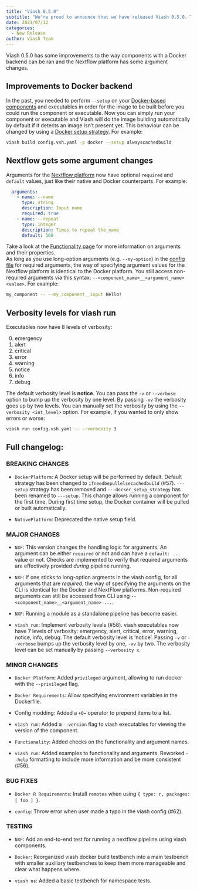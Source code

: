 ```yaml
---
title: "Viash 0.5.0"
subtitle: "We're proud to announce that we have released Viash 0.5.0. This new version has some improvements to the way components with a Docker backend can be ran and the Nextflow platform has some argument changes."
date: 2021/07/12
categories:
  - New Release
author: Viash Team
---
```


Viash 0.5.0 has some improvements to the way components with a Docker backend can be ran and the Nextflow platform has some argument changes.

## Improvements to Docker backend

In the past, you needed to perform `--setup` on your [Docker-based components](/reference/config/platforms/DockerPlatform.html) and executables in order for the image to be built before you could run the component or executable. Now you can simply run your component or executable and Viash will do the image building automatically by default if it detects an image isn't present yet. This behaviour can be changed by using a [Docker setup strategy](/guide/building-block/docker/setup-strategies.html). For example:

```bash
viash build config.vsh.yaml -p docker --setup alwayscachedbuild
```

## Nextflow gets some argument changes

Arguments for the [Nextflow platform](/reference/config/platforms/NextflowVdsl3Platform.html) now have optional `required` and `default` values, just like their native and Docker counterparts. For example:

```yaml
  arguments:
    - name: --name
      type: string
      description: Input name
      required: true
    - name: --repeat
      type: integer
      description: Times to repeat the name
      default: 100
```

Take a look at the [Functionality page](/reference/config/functionality.html) for more information on arguments and their properties.  
As long as you use long-option arguments (e.g. `--my-option`) in the [config file](/reference/config/index.html) for required arguments, the way of specifying argument values for the Nextflow platform is identical to the Docker platform. You still access non-required arguments via this syntax: `--<component_name>__<argument_name> <value>`. For example:

```bash
my_component -- --my_component__input Hello!
```

## Verbosity levels for viash run

Executables now have 8 levels of verbosity:

0. emergency
1. alert
2. critical
3. error
4. warning
5. notice
6. info
7. debug

The default verbosity level is **notice**.
You can pass the `-v` or `--verbose` option to bump up the verbosity by one level. By passing `-vv` the verbosity goes up by two levels. You can manually set the verbosity by using the `--verbosity <int_level>` option. For example, if you wanted to only show errors or worse:

```bash
viash run config.vsh.yaml -- --verbosity 3
```

## Full changelog:

### BREAKING CHANGES

* `DockerPlatform`: A Docker setup will be performed by default. Default strategy has been changed to `ifneedbepullelsecachedbuild` (#57).
  `---setup` strategy has been removed and `---docker_setup_strategy` has been renamed to `---setup`.
  This change allows running a component for the first time. During first time setup, the Docker container will be pulled or built automatically.

* `NativePlatform`: Deprecated the native setup field.

### MAJOR CHANGES

* `NXF`: This version changes the handling logic for arguments. An argument can be either `required` or not and can have a `default: ...` value or not. Checks are implemented to verify that required arguments are effectively provided _during_ pipeline running.

* `NXF`: If one sticks to long-option argments in the viash config, for all arguments that are _required_, the way of specifying the arguments on the CLI is identical for the Docker and NextFlow platforms. Non-required arguments can still be accessed from CLI using `--<component_name>__<argument_name> ...`.

* `NXF`: Running a module as a standalone pipeline has become easier.

* `viash run`: Implement verbosity levels (#58). viash executables now have 7 levels of verbosity: emergency, alert, critical, error, warning, notice, info, debug.
  The default verbosity level is 'notice'. Passing `-v` or `--verbose` bumps up the verbosity level by one, `-vv` by two. The verbosity level can be set manually by passing `--verbosity x`.

### MINOR CHANGES

* `Docker Platform`: Added `privileged` argument, allowing to run docker with the `--privileged` flag.

* `Docker Requirements`: Allow specifying environment variables in the Dockerfile.

* Config modding: Added a `+0=` operator to prepend items to a list.

* `viash run`: Added a `--version` flag to viash executables for viewing the version of the component.

* `Functionality`: Added checks on the functionality and argument names.

* `viash run`: Added examples to functionality and arguments. Reworked `--help` formatting to include more information and be more consistent (#56).

### BUG FIXES

* `Docker R Requirements`: Install `remotes` when using `{ type: r, packages: [ foo ] }`.

* `config`: Throw error when user made a typo in the viash config (#62).

### TESTING

* `NXF`: Add an end-to-end test for running a nextflow pipeline using viash components.

* `Docker`: Reorganized viash docker build testbench into a main testbench with smaller auxiliary testbenches to keep them more manageable and clear what happens where.

* `viash ns`: Added a basic testbench for namespace tests.
